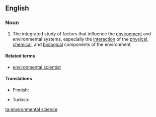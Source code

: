 ==English==

===Noun===
{{wikipedia}}
{{en-noun|sg=[[environmental]] [[science]]}}

# The integrated study of factors that influence the [[environment]] and environmental systems, especially the [[interaction]] of the [[physical]], [[chemical]], and [[biological]] components of the environment

====Related terms====
* [[environmental scientist]]

====Translations====
{{trans-top|integrated study of environment}}
* Finnish: {{t-|fi|ympäristötiede}}
{{trans-mid}}
* Turkish: {{t+|tr|çevre bilimi}}
{{trans-bottom}}

[[ta:environmental science]]